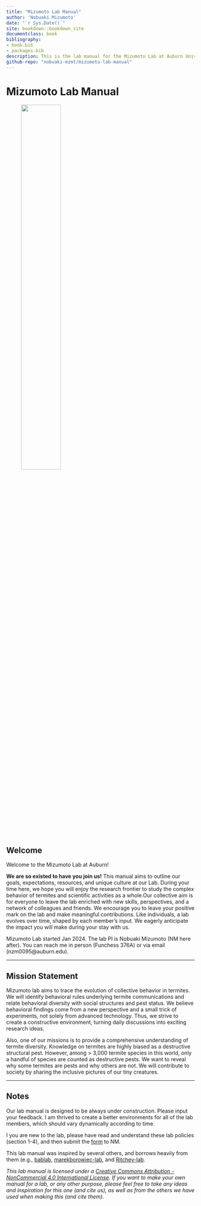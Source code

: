 ```yaml
--- 
title: "Mizumoto Lab Manual"
author: 'Nobuaki Mizumoto'
date: "`r Sys.Date()`"
site: bookdown::bookdown_site
documentclass: book
bibliography:
- book.bib
- packages.bib
description: This is the lab manual for the Mizumoto Lab at Auburn University.
github-repo: "nobuaki-mzmt/mizumoto-lab-manual"
---
```


# Mizumoto Lab Manual
 
![<!--- Mizumoto Lab Logo --->](images/icon.png){width=50% height=50%}
 
## Welcome

Welcome to the Mizumoto Lab at Auburn! 

**We are so existed to have you join us!** This manual aims to outline our goals, expectations, resources, and unique culture at our Lab. During your time here, we hope you will enjoy the research frontier to study the complex behavior of termites and scientific activities as a whole.Our collective aim is for everyone to leave the lab enriched with new skills, perspectives, and a network of colleagues and friends. We encourage you to leave your positive mark on the lab and make meaningful contributions. Like individuals, a lab evolves over time, shaped by each member's input. We eagerly anticipate the impact you will make during your stay with us.  

Mizumoto Lab started Jan 2024. The lab PI is Nobuaki Mizumoto (NM here after). You can reach me in person (Funchess 376A) or via email (nzm0095@auburn.edu). 

----------

## Mission Statement

Mizumoto lab aims to trace the evolution of collective behavior in termites. We will identify behavioral rules underlying termite communications and relate behavioral diversity with social structures and pest status. We believe behavioral findings come from a new perspective and a small trick of experiments, not solely from advanced technology. Thus, we strive to create a constructive environment, turning daily discussions into exciting research ideas.  
  
Also, one of our missions is to provide a comprehensive understanding of termite diversity. Knowledge on termites are highly biased as a destructive structural pest. However, among > 3,000 termite species in this world, only a handful of species are counted as destructive pests. We want to reveal why some termites are pests and why others are not. We will contribute to society by sharing the inclusive pictures of our tiny creatures.

----------

## Notes
Our lab manual is designed to be always under construction. Please input your feedback. I am thrived to create a better environments for all of the lab members, which should vary dynamically according to time.  
  
I you are new to the lab, please have read and understand these lab policies (section 1-4), and then submit the [form]() to NM.  
  
This lab manual was inspired by several others, and borrows heavily from them (e.g., 
[bablab](https://github.com/bablab/lab_manual), [marekborowiec-lab](https://github.com/marekborowiec/lab-wiki.wiki.git), 
and 
[Ritchey-lab](https://github.com/memobc/memolab-manual).  
    
*This lab manual is licensed under a [Creative Commons Attribution - NonCommercial 4.0 International License](https://creativecommons.org/licenses/by-nc/4.0/). If you want to make your own manual for a lab, or any other purpose, please feel free to take any ideas and inspiration for this one (and cite us), as well as from the others we have used when making this (and cite them).*

